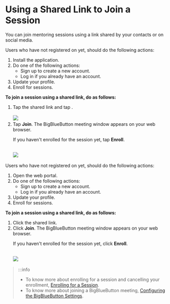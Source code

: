 
# Using a Shared Link to Join a Session

You can join mentoring sessions using a link shared by your contacts or on social media.

<Tabs>
<TabItem value="mentored mobile application" label="Mobile App" default>
<Admonition type="tip">
   <p>Users who have not registered on <PartialExample mentored /> yet, should do the following actions:</p>
   <ol>
   <li>Install the application.</li>
   <li>Do one of the following actions:
      <ul>
      <li>Sign up to create a new account.</li>
      <li>Log in if you already have an account.</li>
      </ul>
   </li>
   <li>Update your profile.</li>
   <li>Enroll for sessions.</li>
   </ol>
</Admonition>
<p><b>To join a session using a shared link, do as follows:</b></p>
<ol>
<li>Tap the shared link and tap <b><PartialExample mentored /></b>. 
<br />
<br />
   <img src={OpenWithOptions} />
</li>  
<li>Tap <b>Join</b>. The BigBlueButton meeting window appears on your web browser. 
<br />
   <Admonition type="note">    
   <p>If you haven't enrolled for the session yet, tap <b>Enroll</b>.</p>
   </Admonition>
<br />
   <img src={SessionDetailsJoin} />
</li>
</ol>
</TabItem>
<TabItem value="mentored portal" label="Web Portal">
<Admonition type="tip">
   <p>Users who have not registered on <PartialExample mentored /> yet, should do the following actions:</p>
   <ol>
   <li>Open the web portal.</li>
   <li>Do one of the following actions:
      <ul>
      <li>Sign up to create a new account.</li>
      <li>Log in if you already have an account.</li>
      </ul>
   </li>
   <li>Update your profile.</li>
   <li>Enroll for sessions.</li>
   </ol>
</Admonition>
<p><b>To join a session using a shared link, do as follows:</b></p>
<ol>
<li>Click the shared link.</li>  
<li>Click <b>Join</b>. The BigBlueButton meeting window appears on your web browser. 
<br />
   <Admonition type="note">    
   <p>If you haven't enrolled for the session yet, click <b>Enroll</b>.</p>
   </Admonition>
<br />
   <img src={PortalSessionDetailsJoin} />
</li>
</ol> 
</TabItem>
</Tabs>

> :::info 
> * To know more about enrolling for a session and cancelling your enrollment, <a href="enrolling-for-a-session">Enrolling for a Session</a>. 
> * To know more about joining a BigBlueButton meeting, <a href="joining-a-session">Configuring the BigBlueButton Settings</a>.


  
   
